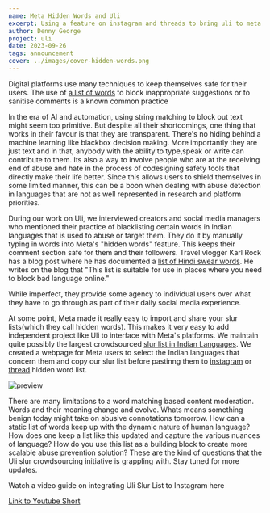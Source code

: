 ```yaml
---
name: Meta Hidden Words and Uli
excerpt: Using a feature on instagram and threads to bring uli to meta's social media platforms
author: Denny George
project: uli
date: 2023-09-26
tags: announcement
cover: ../images/cover-hidden-words.png
---
```



Digital platforms use many techniques to keep themselves safe for their users. The use of [a list of  words](https://www.wired.com/2016/09/science-swear-words-warning-nsfw-af/) to block inappropriate suggestions or to sanitise comments is a known common practice

In the era of AI and automation, using string matching to block out text might seem too primitive. But despite all their shortcomings, one thing that works in their favour is that they are transparent. There's no hiding behind a machine learning like blackbox decision making. More importantly they are just text and in that, anybody with the ability to type,speak or write can contribute to them. Its also a way to involve people who are at the receiving end of abuse and hate in the process of codesigning safety tools that directly make their life better. Since this allows users to shield themselves in some limited manner, this can be a boon when dealing with abuse detection in languages that are not as well represented in research and platform priorities.

During our work on Uli, we interviewed creators and social media managers who mentioned their practice of blacklisting certain words in Indian languages that is used to abuse or target them. They do it by manually typing in words into Meta's "hidden words" feature. This keeps their comment section safe for them and their followers. Travel vlogger Karl Rock has a blog post where he has documented a [list of Hindi swear words](https://blog.karlrock.com/list-of-common-hindi-swear-words/).  He writes on the blog that "This list is suitable for use in places where you need to block bad language online."

While imperfect, they provide some agency to individual users over what they have to go through as part of their daily social media experience.

At some point, Meta made it really easy to import and share your slur lists(which they call hidden words). This makes it very easy to add independent project like Uli to interface with Meta's platforms. We maintain quite possibly the largest crowdsourced [slur list in Indian Languages](https://github.com/tattle-made/Uli/blob/e2e317727803e214e170169b8506285410d6b37f/browser-extension/plugin/scripts/slur-list.txt#L4). We created a webpage for Meta users to select the Indian languages that concern them and copy our slur list before pastinng them to [instagram](https://uli.tattle.co.in/hidden-words-for-instagram/) or [thread](https://uli.tattle.co.in/hidden-words-for-thread/) hidden word list.

![preview](../images/cover-hidden-words.png)

There are many limitations to a word matching based content moderation. Words and their meaning change and evolve. Whats means something benign today might take on abusive connotations tomorrow. How can a static list of words keep up with the dynamic nature of human language? How does one keep a list like this updated and capture the various nuances of language? How do you use this list as a building block to create more scalable abuse prevention solution? These are the kind of questions that the Uli slur crowdsourcing initiative is grappling with. Stay tuned for more updates.

Watch a video guide on integrating Uli Slur List to Instagram here


[Link to Youtube Short](https://www.youtube.com/shorts/P1PMwLWIgX0)